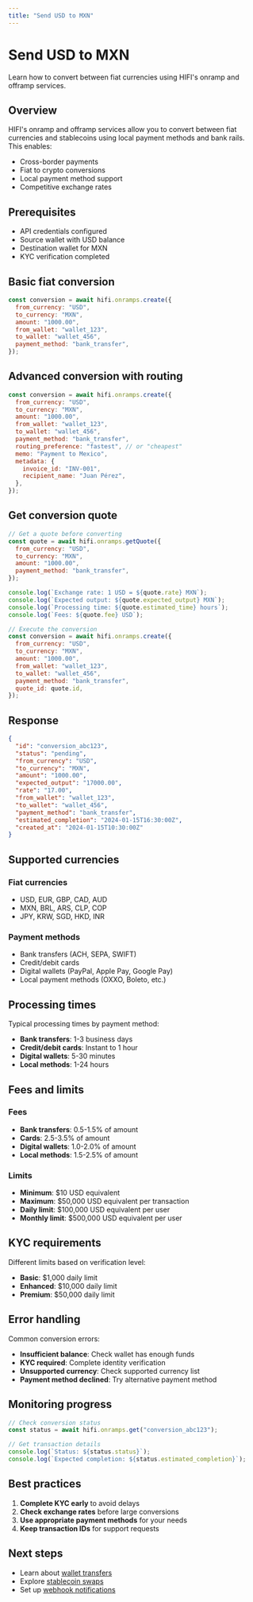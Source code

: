 ```yaml
---
title: "Send USD to MXN"
---
```


# Send USD to MXN

Learn how to convert between fiat currencies using HIFI's onramp and offramp services.

## Overview

HIFI's onramp and offramp services allow you to convert between fiat currencies and stablecoins using local payment methods and bank rails. This enables:

- Cross-border payments
- Fiat to crypto conversions
- Local payment method support
- Competitive exchange rates

## Prerequisites

- API credentials configured
- Source wallet with USD balance
- Destination wallet for MXN
- KYC verification completed

## Basic fiat conversion

```javascript
const conversion = await hifi.onramps.create({
  from_currency: "USD",
  to_currency: "MXN",
  amount: "1000.00",
  from_wallet: "wallet_123",
  to_wallet: "wallet_456",
  payment_method: "bank_transfer",
});
```

## Advanced conversion with routing

```javascript
const conversion = await hifi.onramps.create({
  from_currency: "USD",
  to_currency: "MXN",
  amount: "1000.00",
  from_wallet: "wallet_123",
  to_wallet: "wallet_456",
  payment_method: "bank_transfer",
  routing_preference: "fastest", // or "cheapest"
  memo: "Payment to Mexico",
  metadata: {
    invoice_id: "INV-001",
    recipient_name: "Juan Pérez",
  },
});
```

## Get conversion quote

```javascript
// Get a quote before converting
const quote = await hifi.onramps.getQuote({
  from_currency: "USD",
  to_currency: "MXN",
  amount: "1000.00",
  payment_method: "bank_transfer",
});

console.log(`Exchange rate: 1 USD = ${quote.rate} MXN`);
console.log(`Expected output: ${quote.expected_output} MXN`);
console.log(`Processing time: ${quote.estimated_time} hours`);
console.log(`Fees: ${quote.fee} USD`);

// Execute the conversion
const conversion = await hifi.onramps.create({
  from_currency: "USD",
  to_currency: "MXN",
  amount: "1000.00",
  from_wallet: "wallet_123",
  to_wallet: "wallet_456",
  payment_method: "bank_transfer",
  quote_id: quote.id,
});
```

## Response

```json
{
  "id": "conversion_abc123",
  "status": "pending",
  "from_currency": "USD",
  "to_currency": "MXN",
  "amount": "1000.00",
  "expected_output": "17000.00",
  "rate": "17.00",
  "from_wallet": "wallet_123",
  "to_wallet": "wallet_456",
  "payment_method": "bank_transfer",
  "estimated_completion": "2024-01-15T16:30:00Z",
  "created_at": "2024-01-15T10:30:00Z"
}
```

## Supported currencies

### Fiat currencies

- USD, EUR, GBP, CAD, AUD
- MXN, BRL, ARS, CLP, COP
- JPY, KRW, SGD, HKD, INR

### Payment methods

- Bank transfers (ACH, SEPA, SWIFT)
- Credit/debit cards
- Digital wallets (PayPal, Apple Pay, Google Pay)
- Local payment methods (OXXO, Boleto, etc.)

## Processing times

Typical processing times by payment method:

- **Bank transfers**: 1-3 business days
- **Credit/debit cards**: Instant to 1 hour
- **Digital wallets**: 5-30 minutes
- **Local methods**: 1-24 hours

## Fees and limits

### Fees

- **Bank transfers**: 0.5-1.5% of amount
- **Cards**: 2.5-3.5% of amount
- **Digital wallets**: 1.0-2.0% of amount
- **Local methods**: 1.5-2.5% of amount

### Limits

- **Minimum**: $10 USD equivalent
- **Maximum**: $50,000 USD equivalent per transaction
- **Daily limit**: $100,000 USD equivalent per user
- **Monthly limit**: $500,000 USD equivalent per user

## KYC requirements

Different limits based on verification level:

- **Basic**: $1,000 daily limit
- **Enhanced**: $10,000 daily limit
- **Premium**: $50,000 daily limit

## Error handling

Common conversion errors:

- **Insufficient balance**: Check wallet has enough funds
- **KYC required**: Complete identity verification
- **Unsupported currency**: Check supported currency list
- **Payment method declined**: Try alternative payment method

## Monitoring progress

```javascript
// Check conversion status
const status = await hifi.onramps.get("conversion_abc123");

// Get transaction details
console.log(`Status: ${status.status}`);
console.log(`Expected completion: ${status.estimated_completion}`);
```

## Best practices

1. **Complete KYC early** to avoid delays
2. **Check exchange rates** before large conversions
3. **Use appropriate payment methods** for your needs
4. **Keep transaction IDs** for support requests

## Next steps

- Learn about [wallet transfers](/guides/send/wallet-transfers)
- Explore [stablecoin swaps](/guides/convert)
- Set up [webhook notifications](/api/events)
